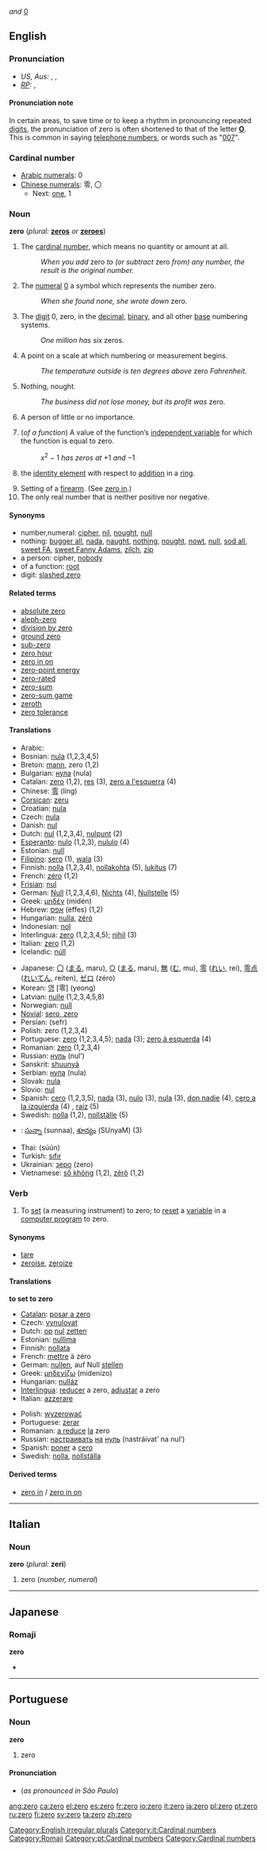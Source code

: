 {{see|zéro}} ''and'' [[0]]

==English==
===Pronunciation===
*''US, Aus:'' {{AHD|zē'rō}}, {{IPA|/ˈziːrəʊ/}}, {{SAMPA|/"zi:r@U/}}
*''[[RP]]:'' {{IPA|/ˈzɪərəʊ/}}, {{SAMPA|/"zI@r@U/}}

====Pronunciation note====
In certain areas, to save time or to keep a rhythm in pronouncing repeated [[digit]]s, the pronunciation of zero is often shortened to that of the letter '''[[o|O]]'''. This is common in saying [[telephone number]]s, or words such as "[[w:007|007]]".

===Cardinal number===
*[[w:Arabic numerals|Arabic numerals]]: 0
*[[w:Chinese numerals|Chinese numerals]]: 零, 〇
**Next: [[one]], 1

===Noun===
'''zero''' (''plural:'' '''[[zeros]]''' ''or'' '''[[zeroes]]''')

# The [[cardinal number]], which means no quantity or amount at all.
#:''When you add'' zero ''to (or subtract'' zero ''from) any number, the result is the original number.''
# The [[numeral]] [[0]] a symbol which represents the number zero.
#:''When she found none, she wrote down'' zero.
# The [[digit]] 0, zero, in the [[decimal]], [[binary]], and all other [[base]] numbering systems.
#:''One million has six'' zeros.
# A point on a scale at which numbering or measurement begins.
#:''The temperature outside is ten degrees above'' zero ''Fahrenheit.''
# Nothing, nought. 
#:''The business did not lose money, but its profit was'' zero.
#{{slang}} A person of little or no importance.
#{{mathematics}} (''of a function'') A value of the function’s [[independent variable]] for which the function is equal to zero.
#:''x''<sup>2</sup> &minus; 1 ''has zeros at'' +1 ''and'' &minus;1
#{{mathematics}} the [[identity element]] with respect to [[addition]] in a [[ring]].
# Setting of a [[firearm]]. (See [[zero in]].)
# The only real number that is neither positive nor negative.

====Synonyms====
*number,numeral: [[cipher]], [[nil]], [[nought]], [[null]]
*nothing: [[bugger all]], [[nada]], [[naught]], [[nothing]], [[nought]], [[nowt]], [[null]], [[sod all]], [[sweet FA]], [[sweet Fanny Adams]], [[zilch]], [[zip]]
*a person: cipher, [[nobody]]
*of a function: [[root]]
*digit: [[slashed zero]]

====Related terms====
*[[absolute zero]]
*[[aleph-zero]]
*[[division by zero]]
*[[ground zero]]
*[[sub-zero]]
*[[zero hour]]
*[[zero in on]]
*[[zero-point energy]]
*[[zero-rated]]
*[[zero-sum]]
*[[zero-sum game]]
*[[zeroth]]
*[[zero tolerance]]

====Translations====
{{top}}
*Arabic: {{ARchar|[[صفر|صِفْر]]}} {{Unicode|(ṣifr)}}
*Bosnian: [[nula#Bosnian|nula]] {{f}} (1,2,3,4,5)
*Breton: [[mann]], zero (1,2)
*Bulgarian: [[нула]] (nula)
*Catalan: [[zero#Catalan|zero]] (1,2), [[res]] (3), [[zero a l'esquerra]] (4)
*Chinese: [[零]] (líng)
*[[Corsican]]: [[zeru]]
*Croatian: [[nula]]
*Czech: [[nula#Czech|nula]]
*Danish: [[nul#Danish|nul]]
*Dutch: [[nul#Dutch|nul]] (1,2,3,4), [[nulpunt]] (2)
*[[Esperanto]]: [[nulo]] (1,2,3), [[nululo]] (4)
*Estonian: [[null#Estonian|null]]
*[[Filipino]]: [[sero]] (1), [[wala]] (3)
*Finnish: [[nolla]] (1,2,3,4), [[nollakohta]] (5), [[lukitus]] (7)
*French: [[zéro]] {{m}} (1,2)
*[[Frisian]]: [[nul#Frisian|nul]]
*German: [[Null]] {{f}} (1,2,3,4,6), [[Nichts]] {{n}} (4), [[Nullstelle]] {{f}} (5)
*Greek: [[μηδέν]] (midén) {{n}}
*Hebrew: [[אפס]] (éffes) (1,2)
*Hungarian: [[nulla]], [[zéró]]
*Indonesian: [[nol]]
*Interlingua: [[zero#Interlingua|zero]] (1,2,3,4,5); [[nihil]] (3)
*Italian: [[zero#Italian|zero]] {{m}} (1,2)
*Icelandic: [[núll]]
{{mid}}
*Japanese: [[〇]] ([[まる]], maru), [[○]] ([[まる]], maru), [[無]] ([[む]], mu), [[零]] ([[れい]], rei), [[零点]] ([[れいてん]], reiten), [[ゼロ]] (zéro)
*Korean: [[영]] [零] (yeong)
*Latvian: [[nulle]] {{f}} (1,2,3,4,5,8)
*Norwegian: [[null#Norwegian|null]]
*[[Novial]]: [[sero, zero]]
*Persian: {{FAchar|[[صفر|صِفر]]}} (sefr)
*Polish: zero (1,2,3,4)
*Portuguese: [[zero#Portuguese|zero]] {{m}} (1,2,3,4,5); [[nada]] {{m}} (3); [[zero à esquerda]] {{m}} (4) <!-- Query this...does this mean "zero from the left"/"zero from below"? ANSWER: lit., "zero to the left," hence "completely useless," "a nonentity," "a big zero." -->
*Romanian: [[zero#Romanian|zero]] {{n}} (1,2,3,4)
*Russian: [[нуль]] (nul’) {{m}}
*Sanskrit: [[shuunyá]]
*Serbian: [[нула]] (nula)
*Slovak: [[nula]]
*Slovio: [[nul]]
*Spanish: [[cero]] {{m}} (1,2,3,5), [[nada]] {{f}} (3), [[nulo]] {{m}} (3), [[nula]] {{f}} (3), [[don nadie]] {{m}} (4), [[cero a la izquierda]] {{m}} (4) <!-- Query this...does this mean "zero from the left"/"zero from below"? ANSWER: lit., "zero to the left," hence "completely useless," "a nonentity," "a big fat zero." -->, [[raíz]] {{f}} (5)
*Swedish: [[nolla]] (1,2), [[nollställe]] (5)
*{{te}}: [[సున్నా]] (sunnaa), [[శూన్యం]] (SUnyaM) (3)
*Thai: {{THchar|[[ศูนย์]]}} (súún)
*Turkish: [[sıfır]]
*Ukrainian: [[зеро]] (zero)
*Vietnamese: [[số không]] (1,2), [[zêrô]] (1,2)
{{bottom}}

===Verb===
{{en-infl-reg-sibilant|zero||}}
# {{transitive}} To [[set]] (a measuring instrument) to zero; to [[reset]] a [[variable]] in a [[computer program]] to zero.

====Synonyms====
* [[tare]]
* [[zeroise]], [[zeroize]]

====Translations====
'''to set to zero'''
{{top}}
*[[Catalan]]: [[posar a zero]]
*Czech: [[vynulovat]]
*Dutch: [[op]] [[nul]] [[zetten]]
*Estonian: [[nullima]]
*Finnish: [[nollata]]
*French: [[mettre]] à zéro
*German: [[nullen]], auf Null [[stellen]]
*Greek: [[μηδενίζω]] (midenízo)
*Hungarian: [[nulláz]]
*[[Interlingua]]: [[reducer]] a zero, [[adjustar]] a zero
*Italian: [[azzerare]]
{{mid}}
*Polish: [[wyzerować]]
*Portuguese: [[zerar]]
*Romanian: [[a reduce]] [[la]] zero
*Russian: [[настраивать]] [[на]] [[нуль]] (nastráivat’ na nul’)
*Spanish: [[poner]] a [[cero]]
*Swedish: [[nolla]], [[nollställa]]
{{bottom}}

====Derived terms====
*[[zero in]] / [[zero in on]]

[[Category:English irregular plurals]]


----

==Italian==
===Noun===
'''zero''' {{m}} (''plural:'' '''zeri''')

#zero (''number, numeral'')
[[Category:it:Cardinal numbers]]


----
==Japanese==
===Romaji===
[[Category:Romaji]]
'''zero'''
*{{japdef|ゼロ|zero}}


----
==Portuguese==
===Noun===
'''zero''' {{m}}

#zero
[[Category:pt:Cardinal numbers]]
====Pronunciation====
*(''as pronounced in São Paulo'') {{IPA|/ˈzɛru/}}

[[Category:Cardinal numbers]]

[[ang:zero]]
[[ca:zero]]
[[el:zero]]
[[es:zero]]
[[fr:zero]]
[[io:zero]]
[[it:zero]]
[[ja:zero]]
[[pl:zero]]
[[pt:zero]]
[[ru:zero]]
[[fi:zero]]
[[sv:zero]]
[[ta:zero]]
[[zh:zero]]
